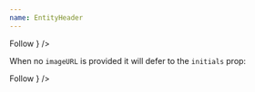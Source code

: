 ```yaml
---
name: EntityHeader
---
```


<Playground showEditor={true}>
  <EntityHeader
    imageUrl="https://picsum.photos/110/110/?random"
    initials="FD"
    name="Francesca DiMattio"
    meta="American, b. 1979"
    href="http://www.artsy.net/artist/francesca-dimattio"
    FollowButton={
      <Sans size="2" weight="medium" color="black">
        Follow
      </Sans>
    }
  />
</Playground>

When no `imageURL` is provided it will defer to the `initials` prop:

<Playground>
  <EntityHeader
    initials="FD"
    name="Francesca DiMattio"
    meta="American, b. 1979"
    href="http://www.artsy.net/artist/francesca-dimattio"
    FollowButton={
      <Sans size="2" weight="medium" color="black">
        Follow
      </Sans>
    }
  />
</Playground>

<Playground>
  <EntityHeader
    imageUrl="https://picsum.photos/110/110/?random"
    name="Francesca DiMattio"
  />
</Playground>

<Playground>
  <EntityHeader name="Francesca DiMattio" />
</Playground>
